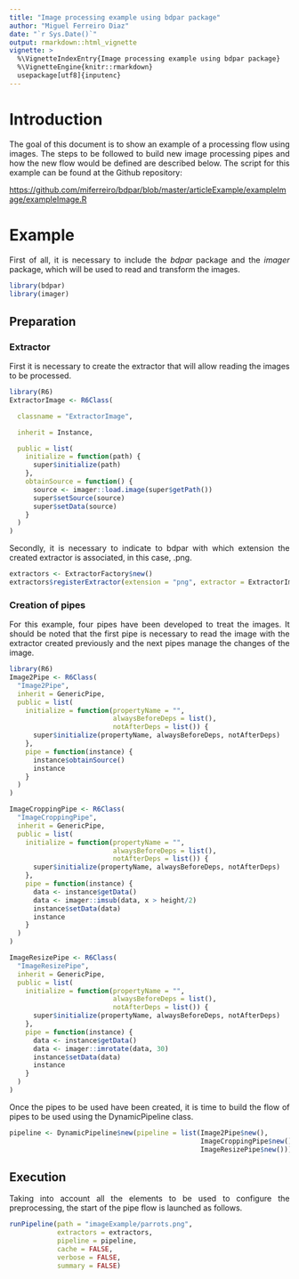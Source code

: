 ```yaml
---
title: "Image processing example using bdpar package"
author: "Miguel Ferreiro Diaz"
date: "`r Sys.Date()`"
output: rmarkdown::html_vignette
vignette: >
  %\VignetteIndexEntry{Image processing example using bdpar package}
  %\VignetteEngine{knitr::rmarkdown}
  usepackage[utf8]{inputenc}
---
```


# Introduction

<div style = "text-align: justify">
The goal of this document is to show an example of a processing flow using images. The steps to be followed to build new image processing pipes and how the new flow would be defined are described below. The script for this example can be found at the Github repository: 

[https://github.com/miferreiro/bdpar/blob/master/articleExample/exampleImage/exampleImage.R](https://github.com/miferreiro/bdpar/blob/master/articleExample/exampleImage/exampleImage.R)

</div>

# Example

<div style="text-align:justify">
First of all, it is necessary to include the *bdpar* package and the *imager* package, which will be used to read and transform the images.

```R
library(bdpar)
library(imager)
```

</div>

## Preparation

### Extractor

<div style="text-align:justify">
First it is necessary to create the extractor that will allow reading the images to be processed.

```R
library(R6)
ExtractorImage <- R6Class(

  classname = "ExtractorImage",

  inherit = Instance,

  public = list(
    initialize = function(path) {
      super$initialize(path)
    },
    obtainSource = function() {
      source <- imager::load.image(super$getPath())
      super$setSource(source)
      super$setData(source)
    }
  )
)
```

Secondly, it is necessary to indicate to bdpar with which extension the created extractor is associated, in this case, .png.

```R
extractors <- ExtractorFactory$new()
extractors$registerExtractor(extension = "png", extractor = ExtractorImage)
```
</div>

### Creation of pipes

<div style="text-align:justify">
For this example, four pipes have been developed to treat the images. It should be noted that the first pipe is necessary to read the image with the extractor created previously and the next pipes manage the changes of the image.

```R
library(R6)
Image2Pipe <- R6Class(
  "Image2Pipe",
  inherit = GenericPipe,
  public = list(
    initialize = function(propertyName = "",
                          alwaysBeforeDeps = list(),
                          notAfterDeps = list()) {
      super$initialize(propertyName, alwaysBeforeDeps, notAfterDeps)
    },
    pipe = function(instance) {
      instance$obtainSource()
      instance
    }
  )
)

ImageCroppingPipe <- R6Class(
  "ImageCroppingPipe",
  inherit = GenericPipe,
  public = list(
    initialize = function(propertyName = "",
                          alwaysBeforeDeps = list(),
                          notAfterDeps = list()) {
      super$initialize(propertyName, alwaysBeforeDeps, notAfterDeps)
    },
    pipe = function(instance) {
      data <- instance$getData()
      data <- imager::imsub(data, x > height/2)
      instance$setData(data)
      instance
    }
  )
)

ImageResizePipe <- R6Class(
  "ImageResizePipe",
  inherit = GenericPipe,
  public = list(
    initialize = function(propertyName = "",
                          alwaysBeforeDeps = list(),
                          notAfterDeps = list()) {
      super$initialize(propertyName, alwaysBeforeDeps, notAfterDeps)
    },
    pipe = function(instance) {
      data <- instance$getData()
      data <- imager::imrotate(data, 30)
      instance$setData(data)
      instance
    }
  )
)

```

Once the pipes to be used have been created, it is time to build the flow of pipes to be used using the DynamicPipeline class.

```R
pipeline <- DynamicPipeline$new(pipeline = list(Image2Pipe$new(),
                                                ImageCroppingPipe$new(),
                                                ImageResizePipe$new()))
```
</div>


## Execution

<div style="text-align:justify">

Taking into account all the elements to be used to configure the preprocessing, the start of the pipe flow is launched as follows.

```R
runPipeline(path = "imageExample/parrots.png",
            extractors = extractors,
            pipeline = pipeline,
            cache = FALSE,
            verbose = FALSE,
            summary = FALSE)

```
</div>
